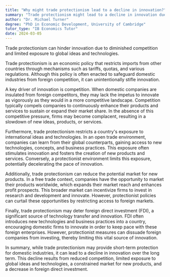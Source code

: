 ```yaml
---
title: "Why might trade protectionism lead to a decline in innovation?"
summary: "Trade protectionism might lead to a decline in innovation due to reduced competition and lack of exposure to global ideas and technologies."
author: "Dr. Michael Turner"
degree: "PhD in Economic Development, University of Cambridge"
tutor_type: "IB Economics Tutor"
date: 2024-03-05
---
```


Trade protectionism can hinder innovation due to diminished competition and limited exposure to global ideas and technologies.

Trade protectionism is an economic policy that restricts imports from other countries through mechanisms such as tariffs, quotas, and various regulations. Although this policy is often enacted to safeguard domestic industries from foreign competition, it can unintentionally stifle innovation.

A key driver of innovation is competition. When domestic companies are insulated from foreign competitors, they may lack the impetus to innovate as vigorously as they would in a more competitive landscape. Competition typically compels companies to continuously enhance their products and services to sustain or expand their market share. In the absence of this competitive pressure, firms may become complacent, resulting in a slowdown of new ideas, products, or services.

Furthermore, trade protectionism restricts a country's exposure to international ideas and technologies. In an open trade environment, companies can learn from their global counterparts, gaining access to new technologies, concepts, and business practices. This exposure often stimulates innovation and fosters the creation of new products and services. Conversely, a protectionist environment limits this exposure, potentially decelerating the pace of innovation.

Additionally, trade protectionism can reduce the potential market for new products. In a free trade context, companies have the opportunity to market their products worldwide, which expands their market reach and enhances profit prospects. This broader market can incentivize firms to invest in research and development and innovate. However, protectionist policies can curtail these opportunities by restricting access to foreign markets.

Finally, trade protectionism may deter foreign direct investment (FDI), a significant source of technology transfer and innovation. FDI often introduces new technologies and business practices into a country, encouraging domestic firms to innovate in order to keep pace with these foreign enterprises. However, protectionist measures can dissuade foreign companies from investing, thereby limiting this vital source of innovation.

In summary, while trade protectionism may provide short-term protection for domestic industries, it can lead to a decline in innovation over the long term. This decline results from reduced competition, limited exposure to global ideas and technologies, a constrained market for new products, and a decrease in foreign direct investment.
    